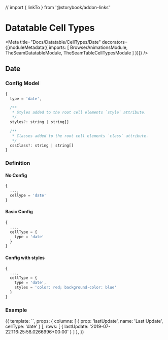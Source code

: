 // import { linkTo } from '@storybook/addon-links'




# Datatable Cell Types

<Meta title="Docs/Datatable/CellTypes/Date" decorators={[moduleMetadata({
  imports: [
    BrowserAnimationsModule,
    TheSeamDatatableModule,
    TheSeamTableCellTypesModule
  ]
})]} />

## Date

### Config Model

```js
{
  type = 'date',

  /**
   * Styles added to the root cell elements `style` attribute.
   */
  styles?: string | string[]

  /**
   * Classes added to the root cell elements `class` attribute.
   */
  cssClass?: string | string[]
}
```

### Definition

#### No Config

```js
{
  ...,
  cellype = 'date'
}
```

#### Basic Config

```js
{
  ...,
  cellType = {
    type = 'date'
  }
}
```

#### Config with styles

```js
{
  ...,
  cellType = {
    type = 'date',
    styles = 'color: red; background-color: blue'
  }
}
```

### Example

<Preview>
  <Story name="Basic" height="150px">
    {{
      template: `<seam-datatable class="vw-100 vh-100" [columns]="columns" [rows]="rows"></seam-datatable>`,
      props: {
        columns: [
          { prop: 'lastUpdate', name: 'Last Update', cellType: 'date' }
        ],
        rows: [
          { lastUpdate: '2019-07-22T16:25:58.0266996+00:00' }
        ]
      },
    }}
  </Story>
</Preview>

